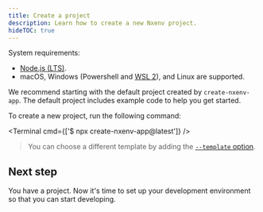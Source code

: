 ```yaml
---
title: Create a project
description: Learn how to create a new Nxenv project.
hideTOC: true
---
```



System requirements:

- [Node.js (LTS)](https://nodejs.org/en/).
- macOS, Windows (Powershell and [WSL 2](https://nxenv.fyi/wsl)), and Linux are supported.

We recommend starting with the default project created by `create-nxenv-app`. The default project includes example code to help you get started.

To create a new project, run the following command:

<Terminal cmd={['$ npx create-nxenv-app@latest']} />

> You can choose a different template by adding the [`--template` option](/more/create-nxenv/#--template).

## Next step

You have a project. Now it's time to set up your development environment so that you can start developing.
